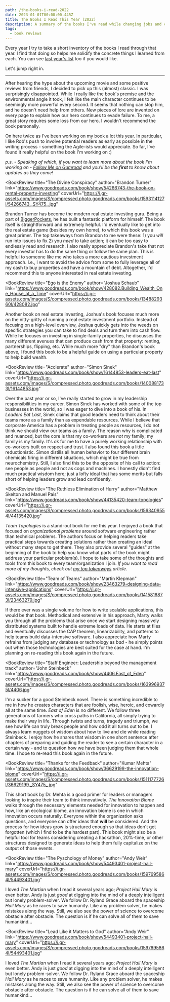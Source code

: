 ```yaml
---
path: /the-books-i-read-2022
date: 2023-01-01T00:00:00.445Z
title: The Books I Read This Year (2022)
description: A summary of the books I've read while changing jobs and coming to terms with being over 30.
tags:
  - book reviews
---
```

Every year I try to take a short inventory of the books I read through that year. I find that doing so helps me solidify the concrete things I learned from each. You can see [last year's list](/blog/the-books-i-read-this-year-2021) too if you would like.

Let's jump right in.

---


<BookReview title="Code" author="Frank Herbert" link="https://www.goodreads.com/book/show/44767458-dune" coverUrl="https://i.gr-assets.com/images/S/compressed.photo.goodreads.com/books/1555447414l/44767458.jpg">

After hearing the hype about the upcoming movie and some positive reviews from friends, I decided to pick up this (almost) classic. I was surprisingly disappointed. While I really like the book's premise and the environmental angle it took, I felt like the main character continues to be seemingly more powerful every second. It seems that nothing can stop him, and he doesn't need help from others. New pieces of lore are invented on every page to explain how our hero continues to evade failure. To me, a great story requires some loss from our hero. I wouldn't recommend the book personally.
</BookReview>

<BookReview title="Write Useful Books" author="Rob Fitzpatrick" link="https://www.goodreads.com/book/show/58482658-write-useful-books" coverUrl="https://i.gr-assets.com/images/S/compressed.photo.goodreads.com/books/1625372113l/58482658._SY475_.jpg">

On here twice as I've been working on my book a lot this year. In particular, I like Rob's push to involve potential readers as early as possible in the writing process - something the Agile-ists would appreciate. So far, I've found it really helpful on the book I'm working on :)

_p.s. - Speaking of which, if you want to learn more about the book I'm working on - [Follow Me on Gumroad](https://dangoslen.gumroad.com/) and you'll be the **first** to know about updates as they come!_

</BookReview>

<BookReview title="The Divine Conspiracy"
  author="Brandon Turner"
  link="https://www.goodreads.com/book/show/54266743-the-book-on-rental-property-investing"
  coverUrl="https://i.gr-assets.com/images/S/compressed.photo.goodreads.com/books/1593114127l/54266743._SY475_.jpg"
>

Brandon Turner has become the modern real estate investing guru. Being a part of [BiggerPockets](www.biggerpockets.com), he has built a fantastic platform for himself. The book itself is straightforward and extremely helpful. I'd eventually like to get into the real estate game (besides my own home), to which this book was a great primer. The top takeaways from Brandon to me were these: 1) you _will_ run into issues to fix 2) you _need_ to take action; it can be too easy to endlessly read and research. I also really appreciate Brandon's take that not every investor has to do the same thing or follow the same plan. This is helpful to someone like me who takes a more cautious investment approach. I.e., I want to avoid the advice from some to fully leverage all of my cash to buy properties and have a mountain of debt. Altogether, I'd recommend this to anyone interested in real estate investing.
</BookReview>

<BookReview title="Ego is the Enemy"
  author="Joshua Schaub"
  link="https://www.goodreads.com/book/show/428082.Building_Wealth_One_House_at_a_Time"
  coverUrl="https://i.gr-assets.com/images/S/compressed.photo.goodreads.com/books/1348829360l/428082.jpg"
>

Another book on real estate investing, Joshua's book focuses much more on the nitty-gritty of running a real estate investment portfolio. Instead of focusing on a high-level overview, Joshua quickly gets into the weeds on specific strategies you can take to find deals and turn them into cash flow. While he focuses on investing in single-family properties, he discusses the many different avenues that can produce cash from that property: renting, partnerships, flipping, etc. While much more "dry" than Brandon's book above, I found this book to be a helpful guide on using a particular property to help build wealth.

</BookReview>

<BookReview title="Acclerate"
  author="Simon Sinek"
  link="https://www.goodreads.com/book/show/16144853-leaders-eat-last"
  coverUrl="https://i.gr-assets.com/images/S/compressed.photo.goodreads.com/books/1400881733l/16144853.jpg"
>

Over the past year or so, I've really started to grow in my leadership responsibilities in my career. Simon Sinek has worked with some of the top businesses in the world, so I was eager to dive into a book of his. In _Leaders Eat Last_, Sinek claims that good leaders need to think about their teams more as a family than as expendable resources. While I believe that corporate America has a problem in treating people as resources, I do not think we should view our teams as a family. The reason why is complicated and nuanced, but the core is that my co-workers are _not_ my family; my family is my family. It's ok for me to have a purely working relationship with co-workers built on respect and trust. I also found this book a little reductionistic. Simon distills all human behavior to four different brain chemicals firing in different situations, which might be true from neurochemistry. Still, I also find this to be the opposite of his call to action: see people as people and not as cogs and machines. I honestly didn't find much practical wisdom here; just a lofty ideal that has some merits but falls short of helping leaders grow and lead confidently.
</BookReview>

<BookReview title="The Ruthless Elimination of Hurry"
  author="Matthew Skelton and Manuel Pais"
  link="https://www.goodreads.com/book/show/44135420-team-topologies"
  coverUrl="https://i.gr-assets.com/images/S/compressed.photo.goodreads.com/books/1563409554l/44135420.jpg"
>

_Team Topologies_ is a stand-out book for me this year. I enjoyed a book that focused on _organizational problems_ around software engineering rather than technical problems. The authors focus on helping readers take practical steps towards creating solutions rather than creating an ideal without many steps to get there. They also provide several "guides" at the beginning of the book to help you know what parts of the book might address your particular problem(s). I hope to take some of the thoughts and tools from this book to every team/organization I join. _If you want to read more of my thoughts, check out [my top takeaways](https://dangoslen.me/blog/my-top-takeaways-from-team-topologies/) article._

</BookReview>

<BookReview title="Team of Teams"
  author="Martin Klepman"
  link="https://www.goodreads.com/book/show/23463279-designing-data-intensive-applications"
  coverUrl="https://i.gr-assets.com/images/S/compressed.photo.goodreads.com/books/1415816873l/23463279.jpg"
>

If there ever was a single volume for how to write scalable applications, this would be that book. Methodical and extensive in his approach, Marty walks you through all the problems that arise once we start designing massively distributed systems built to handle extreme loads of data. He starts at files and eventually discusses the CAP theorem, linearizability, and patterns to help teams build data-intensive software. I also appreciate how Marty refrains from judging any database or technology as _bad_ - he simply points out when those technologies are best suited for the case at hand. I'm planning on re-reading this book again in the future.

</BookReview>


<BookReview title="Staff Engineer: Leadership beyond the management track"
  author="John Steinbeck"
  link="https://www.goodreads.com/book/show/4406.East_of_Eden"
  coverUrl="https://i.gr-assets.com/images/S/compressed.photo.goodreads.com/books/1639969375l/4406.jpg"
>

I'm a sucker for a good Steinbeck novel. There is something incredible to me in how he creates characters that are foolish, wise, heroic, and cowardly all at the same time. _East of Eden_ is no different. We follow three generations of farmers who cross paths in California, all simply trying to make their way in life. Through twists and turns, tragedy and triumph, we see how life can truly break people and how odd it all turns out to be. I always learn nuggets of wisdom about how to live and die while reading Steinbeck. I enjoy how he shares that wisdom in one short sentence after chapters of preparing and guiding the reader to see a certain character in a certain way - and to question how we have been judging them that whole time. I hope to re-read this book again in the future.
</BookReview>

<BookReview title="Thanks for the Feedback"
  author="Kumar Mehta"
  link="https://www.goodreads.com/book/show/36629199-the-innovation-biome"
  coverUrl="https://i.gr-assets.com/images/S/compressed.photo.goodreads.com/books/1511177726l/36629199._SY475_.jpg"
>

This short book by Dr. Mehta is a good primer for leaders or managers looking to inspire their team to think innovatively. _The Innovation Biome_ walks through the necessary elements needed for innovation to happen and how, like an ecological biome, an innovation biome is one in which innovation occurs naturally. Everyone within the organization asks questions, and everyone can offer ideas that **will** be considered. And the process for how ideas grow is structured enough so that ideas don't get forgotten (which I find to be the hardest part). This book might also be a helpful tool for teams considering creating a hackathon, 20%-time, or other structures designed to generate ideas to help them fully capitalize on the output of those events.

</BookReview>

<BookReview title="The Pyschology of Money" 
 author="Andy Weir"
 link="https://www.goodreads.com/book/show/54493401-project-hail-mary"
 coverUrl="https://i.gr-assets.com/images/S/compressed.photo.goodreads.com/books/1597695864l/54493401.jpg"
>

I loved _The Martian_ when I read it several years ago; _Project Hail Mary_ is even better. Andy is just _good_ at digging into the mind of a deeply intelligent but lonely problem-solver. We follow Dr. Ryland Grace aboard the spaceship _Hail Mary_ as he races to save humanity. Like any problem solver, he makes mistakes along the way. Still, we also see the power of science to overcome obstacle after obstacle. The question is if he can solve all of them to save humankind...

</BookReview>

<BookReview title="Lead Like it Matters to God" 
 author="Andy Weir"
 link="https://www.goodreads.com/book/show/54493401-project-hail-mary"
 coverUrl="https://i.gr-assets.com/images/S/compressed.photo.goodreads.com/books/1597695864l/54493401.jpg"
>

I loved _The Martian_ when I read it several years ago; _Project Hail Mary_ is even better. Andy is just _good_ at digging into the mind of a deeply intelligent but lonely problem-solver. We follow Dr. Ryland Grace aboard the spaceship _Hail Mary_ as he races to save humanity. Like any problem solver, he makes mistakes along the way. Still, we also see the power of science to overcome obstacle after obstacle. The question is if he can solve all of them to save humankind...

</BookReview>




